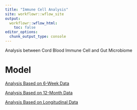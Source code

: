 ```yaml
---
title: "Immune Cell Analysis"
site: workflowr::wflow_site
output:
  workflowr::wflow_html:
    toc: false
editor_options:
  chunk_output_type: console
---
```

Analysis between Cord Blood Immune Cell and Gut Microbiome

# Model

[Analysis Based on 6-Week Data](6week_analysis.html)

[Analysis Based on 12-Month Data](12month_analysis.html)

[Analysis Based on Longitudinal Data](marginal_model_complete.html)
